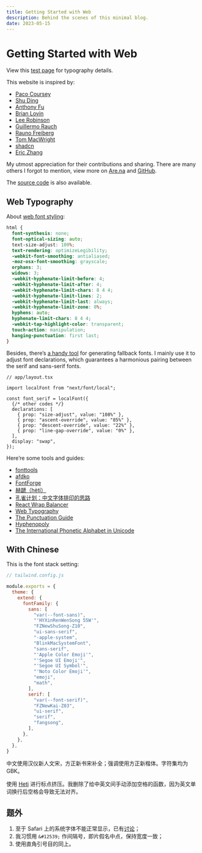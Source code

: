 ```yaml
---
title: Getting Started with Web
description: Behind the scenes of this minimal blog.
date: 2023-05-15
---
```


<Date date="2023-05-15" />

# Getting Started with Web

View this [test page](https://not.cy/debug) for typography details.

This website is inspired by:

- [Paco Coursey](https://paco.me/)
- [Shu Ding](https://shud.in/)
- [Anthony Fu](https://antfu.me/)
- [Brian Lovin](https://brianlovin.com/)
- [Lee Robinson](https://leerob.io/)
- [Guillermo Rauch](https://rauchg.com/)
- [Rauno Freiberg](https://rauno.me/)
- [Tom MacWright](https://macwright.com/)
- [shadcn](https://shadcn.com/)
- [Eric Zhang](https://www.ekzhang.com/)

My utmost appreciation for their contributions and sharing. There are many others I forgot to mention, view more on [Are.na](https://www.are.na/ivork-chan/website-pshf22fuxwy) and [GitHub](https://github.com/stars/ivorkchan/lists/blog).

The [source code](https://github.com/ivorkchan/not.cy) is also available.

## Web Typography

About [web font styling](https://fonts.google.com/knowledge):

```css
html {
  font-synthesis: none;
  font-optical-sizing: auto;
  text-size-adjust: 100%;
  text-rendering: optimizeLegibility;
  -webkit-font-smoothing: antialiased;
  -moz-osx-font-smoothing: grayscale;
  orphans: 3;
  widows: 3;
  -webkit-hyphenate-limit-before: 4;
  -webkit-hyphenate-limit-after: 4;
  -webkit-hyphenate-limit-chars: 8 4 4;
  -webkit-hyphenate-limit-lines: 2;
  -webkit-hyphenate-limit-last: always;
  -webkit-hyphenate-limit-zone: 8%;
  hyphens: auto;
  hyphenate-limit-chars: 8 4 4;
  -webkit-tap-highlight-color: transparent;
  touch-action: manipulation;
  hanging-punctuation: first last;
}
```

Besides, there’s [a handy tool](https://screenspan.net/fallback) for generating fallback fonts. I mainly use it to adjust font declarations, which guarantees a harmonious pairing between the serif and sans-serif fonts.

```tsx
// app/layout.tsx

import localFont from "next/font/local";

const font_serif = localFont({
  {/* other codes */}
  declarations: [
    { prop: "size-adjust", value: "108%" },
    { prop: "ascent-override", value: "85%" },
    { prop: "descent-override", value: "22%" },
    { prop: "line-gap-override", value: "0%" },
  ],
  display: "swap",
});
```

Here’re some tools and guides:

- [fonttools](https://github.com/fonttools/fonttools)
- [afdko](https://github.com/adobe-type-tools/afdko)
- [FontForge](https://fontforge.org/)
- [赫蹏（hètí）](https://github.com/sivan/heti)
- [孔雀计划：中文字体排印的思路](https://www.thetype.com/kongque/)
- [React Wrap Balancer](https://react-wrap-balancer.vercel.app/)
- [Web Typography](https://book.webtypography.net/)
- [The Punctuation Guide](https://www.thepunctuationguide.com/)
- [Hyphenopoly](https://mnater.github.io/Hyphenopoly/)
- [The International Phonetic Alphabet in Unicode](https://www.phon.ucl.ac.uk/home/wells/ipa-unicode.htm)

## With Chinese

This is the font stack setting:

```js
// tailwind.config.js

module.exports = {
  theme: {
    extend: {
      fontFamily: {
        sans: [
          "var(--font-sans)",
          "'HYXinRenWenSong 55W'",
          "FZNewShuSong-Z10",
          "ui-sans-serif",
          "-apple-system",
          "BlinkMacSystemFont",
          "sans-serif",
          "'Apple Color Emoji'",
          "'Segoe UI Emoji'",
          "'Segoe UI Symbol'",
          "'Noto Color Emoji'",
          "emoji",
          "math",
        ],
        serif: [
          "var(--font-serif)",
          "FZNewKai-Z03",
          "ui-serif",
          "serif",
          "fangsong",
        ],
      },
    },
  },
}
```

中文使用汉仪新人文宋，方正新书宋补全；强调使用方正新楷体。字符集均为 GBK。

使用 [Heti](https://github.com/sivan/heti) 进行标点挤压。我删除了给中英文间手动添加空格的函数，因为英文单词换行后空格会导致无法对齐。

## 题外

1. 至于 Safari 上的系统字体不能正常显示，已有[讨论](https://stackoverflow.com/questions/52692905/font-family-display-issue-in-safari-12-on-macos-mojave)；
2. 我习惯用 `&#12539;` 作间隔号，即片假名中点，保持宽度一致；
3. 使用直角引号目的同上。
